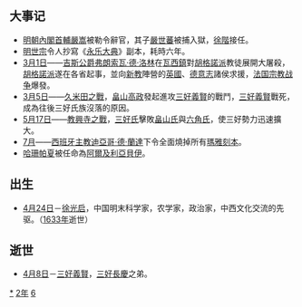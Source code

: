{{yearTOC|1562|明'''[[嘉靖|嘉靖]]四十一年'''；张琏'''[[造历|造历]]四年'''；越南莫朝'''[[光宝|光宝]]八年'''，后黎朝'''[[正治_(越南)|正治]]五年'''；日本'''[[永祿|永祿]]五年'''}}
== 大事记 ==
*[[明朝|明朝]][[內閣首輔|內閣首輔]][[嚴嵩|嚴嵩]]被勒令辭官，其子[[嚴世蕃|嚴世蕃]]被捕入獄，[[徐階|徐階]]接任。
*[[明世宗|明世宗]]令人抄寫《[[永乐大典|永乐大典]]》副本，耗時六年。
*[[3月1日|3月1日]]——[[吉斯公爵|吉斯公爵]][[吉斯公爵_(第二)|弗朗索瓦·德·洛林]]在[[瓦西鎮|瓦西鎮]]對[[胡格諾派|胡格諾派]]教徒展開大屠殺，[[胡格諾派|胡格諾派]]遂在各省起事，並向[[新教|新教]]陣營的[[英國|英國]]、[[德意志|德意志]]諸侯求援，[[法国宗教战争|法国宗教战争]]爆發。
*[[3月5日|3月5日]]——[[久米田之戰|久米田之戰]]，[[畠山高政|畠山高政]]發起進攻[[三好義賢|三好義賢]]的戰鬥，[[三好義賢|三好義賢]]戰死，成為往後三好氏族沒落的原因。
*[[5月17日|5月17日]]——[[教興寺之戰|教興寺之戰]]，[[三好氏|三好氏]]擊敗[[畠山氏|畠山氏]]與[[六角氏|六角氏]]，使三好勢力迅速擴大。
*[[7月|7月]]——[[西班牙|西班牙]][[主教|主教]][[迪亞哥·德·蘭達|迪亞哥·德·蘭達]]下令全面燒掉所有[[瑪雅刻本|瑪雅刻本]]。
*[[哈珊帕夏|哈珊帕夏]]被任命為[[阿爾及利亞|阿爾及利亞]][[貝伊|貝伊]]。

== 出生 ==
* [[4月24日|4月24日]]－[[徐光启|徐光启]]，中国明末科学家，农学家，政治家，中西文化交流的先驱。（[[1633年|1633年]]逝世）

== 逝世 ==
{{Wikisource year mention}}
* [[4月8日|4月8日]]－[[三好義賢|三好義賢]]，[[三好長慶|三好長慶]]之弟。

[[Category:1562年|*]]
[[Category:1560年代|2年]]
[[Category:16世纪各年|6]]